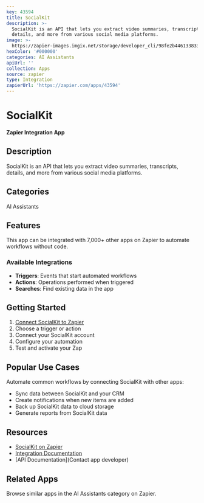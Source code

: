 ```yaml
---
key: 43594
title: SocialKit
description: >-
  SocialKit is an API that lets you extract video summaries, transcripts,
  details, and more from various social media platforms.
image: >-
  https://zapier-images.imgix.net/storage/developer_cli/98fe2b446133833a9c38fa1d57de5316.png?auto=format%2Ccompress&ixlib=python-3.0.0&q=50
hexColor: '#000000'
categories: AI Assistants
apiUrl: ''
collection: Apps
source: zapier
type: Integration
zapierUrl: 'https://zapier.com/apps/43594'
---
```

# SocialKit

**Zapier Integration App**

## Description

SocialKit is an API that lets you extract video summaries, transcripts, details, and more from various social media platforms.

## Categories

AI Assistants

## Features

This app can be integrated with 7,000+ other apps on Zapier to automate workflows without code.

### Available Integrations

- **Triggers**: Events that start automated workflows
- **Actions**: Operations performed when triggered
- **Searches**: Find existing data in the app

## Getting Started

1. [Connect SocialKit to Zapier](https://zapier.com/apps/43594)
2. Choose a trigger or action
3. Connect your SocialKit account
4. Configure your automation
5. Test and activate your Zap

## Popular Use Cases

Automate common workflows by connecting SocialKit with other apps:

- Sync data between SocialKit and your CRM
- Create notifications when new items are added
- Back up SocialKit data to cloud storage
- Generate reports from SocialKit data

## Resources

- [SocialKit on Zapier](https://zapier.com/apps/43594)
- [Integration Documentation](https://zapier.com/apps/43594/integrations)
- [API Documentation](Contact app developer)

## Related Apps

Browse similar apps in the AI Assistants category on Zapier.
